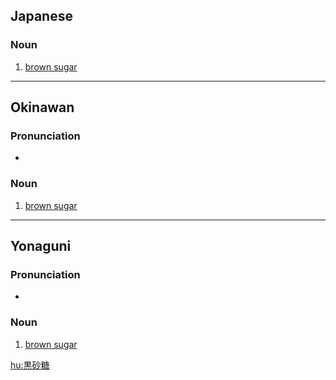 ==Japanese==
{{ja-kanjitab|くろ|さ|k2=ざ|とう}}

===Noun===
{{ja-noun|くろざとう}}

# [[brown sugar]] {{gloss|partially refined sugar}}

----

==Okinawan==

===Pronunciation===
* {{IPA|/kuɾud͡ʑaːtaː/|lang=ryu}}

===Noun===
{{head|ryu|noun|hiragana|くるじゃーたー|romaji|kurujātā|hiragana|くるざーたー|romaji|kuruzātā|sc=Jpan}}

# [[brown sugar]] {{gloss|partially refined sugar}}

----

==Yonaguni==

===Pronunciation===
* {{IPA|/ɸuɾusatˀa/|lang=yoi}}

===Noun===
{{head|yoi|noun|hiragana|ふるさった|tr=furusatta|sc=Jpan}}

# [[brown sugar]] {{gloss|partially refined sugar}}

[[hu:黒砂糖]]